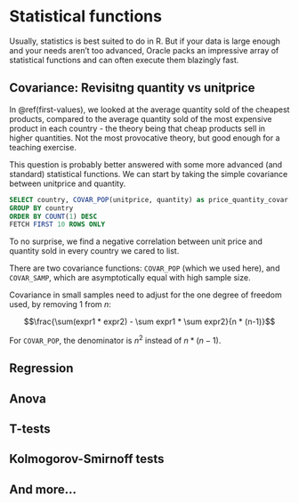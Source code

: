 
# Statistical functions

Usually, statistics is best suited to do in R. But if your data is large enough and your needs aren't too advanced, Oracle packs an impressive array of statistical functions and can often execute them blazingly fast.

## Covariance: Revisitng quantity vs unitprice

In \@ref(first-values), we looked at the average quantity sold of the cheapest products, compared to the average quantity sold of the most expensive product in each country - the theory being that cheap products sell in higher quantities. Not the most provocative theory, but good enough for a teaching exercise.

This question is probably better answered with some more advanced (and standard) statistical functions. We can start by taking the simple covariance between unitprice and quantity.

```sql
SELECT country, COVAR_POP(unitprice, quantity) as price_quantity_covar FROM trx
GROUP BY country
ORDER BY COUNT(1) DESC
FETCH FIRST 10 ROWS ONLY
```

To no surprise, we find a negative correlation between unit price and quantity sold in every country we cared to list.

There are two covariance functions: `COVAR_POP` (which we used here), and `COVAR_SAMP`, which are asymptotically equal with high sample size.

Covariance in small samples need to adjust for the one degree of freedom used, by removing 1 from $n$:

$$\frac{\sum(expr1 * expr2) - \sum expr1 * \sum expr2}{n * (n-1)}$$

For `COVAR_POP`, the denominator is $n^2$ instead of $n*(n-1)$.


## Regression

## Anova

## T-tests

## Kolmogorov-Smirnoff tests


## And more...

